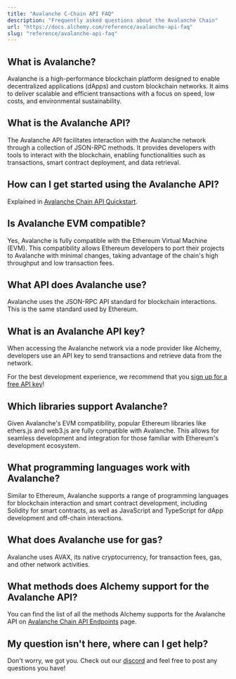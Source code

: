 ```yaml
---
title: "Avalanche C-Chain API FAQ"
description: "Frequently asked questions about the Avalanche Chain"
url: "https://docs.alchemy.com/reference/avalanche-api-faq"
slug: "reference/avalanche-api-faq"
---
```



## What is Avalanche?

Avalanche is a high-performance blockchain platform designed to enable decentralized applications (dApps) and custom blockchain networks. It aims to deliver scalable and efficient transactions with a focus on speed, low costs, and environmental sustainability.

## What is the Avalanche API?

The Avalanche API facilitates interaction with the Avalanche network through a collection of JSON-RPC methods. It provides developers with tools to interact with the blockchain, enabling functionalities such as transactions, smart contract deployment, and data retrieval.

## How can I get started using the Avalanche API?

Explained in [Avalanche Chain API Quickstart](/reference/avalanche-chain-api-quickstart).

## Is Avalanche EVM compatible?

Yes, Avalanche is fully compatible with the Ethereum Virtual Machine (EVM). This compatibility allows Ethereum developers to port their projects to Avalanche with minimal changes, taking advantage of the chain's high throughput and low transaction fees.

## What API does Avalanche use?

Avalanche uses the JSON-RPC API standard for blockchain interactions. This is the same standard used by Ethereum.

## What is an Avalanche API key?

When accessing the Avalanche network via a node provider like Alchemy, developers use an API key to send transactions and retrieve data from the network.

For the best development experience, we recommend that you [sign up for a free API key](https://dashboard.alchemy.com/signup/)!

## Which libraries support Avalanche?

Given Avalanche's EVM compatibility, popular Ethereum libraries like ethers.js and web3.js are fully compatible with Avalanche. This allows for seamless development and integration for those familiar with Ethereum's development ecosystem.

## What programming languages work with Avalanche?

Similar to Ethereum, Avalanche supports a range of programming languages for blockchain interaction and smart contract development, including Solidity for smart contracts, as well as JavaScript and TypeScript for dApp development and off-chain interactions.

## What does Avalanche use for gas?

Avalanche uses AVAX, its native cryptocurrency, for transaction fees, gas, and other network activities.

## What methods does Alchemy support for the Avalanche API?

You can find the list of all the methods Alchemy supports for the Avalanche API on [Avalanche Chain API Endpoints](/reference/avalanche-chain-api-endpoints) page.

## My question isn't here, where can I get help?

Don't worry, we got you. Check out our [discord](https://alchemy.com/discord) and feel free to post any questions you have!
